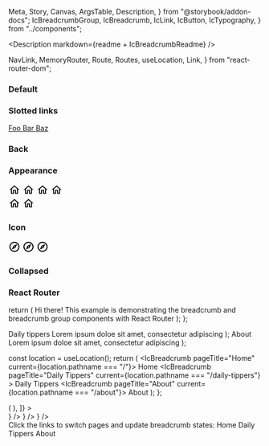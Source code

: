   Meta,
  Story,
  Canvas,
  ArgsTable,
  Description,
} from "@storybook/addon-docs";
  IcBreadcrumbGroup,
  IcBreadcrumb,
  IcLink,
  IcButton,
  IcTypography,
} from "../components";

<Description markdown={readme + IcBreadcrumbReadme} />

<Meta title="React Components/Breadcrumb" component={IcBreadcrumbGroup} />

  NavLink,
  MemoryRouter,
  Route,
  Routes,
  useLocation,
  Link,
} from "react-router-dom";

### Default

<Canvas>
  <Story name="Default">
    <div>
      <IcBreadcrumbGroup>
        <IcBreadcrumb pageTitle="foo" href="/foo" />
        <IcBreadcrumb pageTitle="bar" href="/bar" />
        <IcBreadcrumb pageTitle="baz" href="/baz" current />
      </IcBreadcrumbGroup>
    </div>
  </Story>
</Canvas>

### Slotted links

<Canvas>
  <Story name="Slotted links">
    <div>
      <IcBreadcrumbGroup>
        <IcBreadcrumb>
          <IcLink>
            <a slot="router-item" href="/foo">
              Foo
            </a>
          </IcLink>
        </IcBreadcrumb>
        <IcBreadcrumb>
          <IcLink>
            <a slot="router-item" href="/bar">
              Bar
            </a>
          </IcLink>
        </IcBreadcrumb>
        <IcBreadcrumb current>
          <IcLink>
            <a slot="router-item" href="/baz">
              Baz
            </a>
          </IcLink>
        </IcBreadcrumb>
      </IcBreadcrumbGroup>
    </div>
  </Story>
</Canvas>

### Back

<Canvas>
  <Story name="Back">
    <div>
      <IcBreadcrumbGroup backBreadcrumbOnly>
        <IcBreadcrumb pageTitle="foo" href="/foo" />
        <IcBreadcrumb pageTitle="bar" href="/bar" />
        <IcBreadcrumb pageTitle="baz" href="/baz" current />
      </IcBreadcrumbGroup>
    </div>
  </Story>
</Canvas>

### Appearance

<Canvas>
  <Story name="Appearance">
    <IcBreadcrumbGroup>
      <IcBreadcrumb pageTitle="Breadcrumb 1" href="/breadcrumb-1">
        <svg
          slot="icon"
          width="24"
          height="24"
          viewBox="0 0 24 24"
          fill="none"
          xmlns="http://www.w3.org/2000/svg"
        >
          <path
            d="M12 6.19L17 10.69V18.5H15V12.5H9V18.5H7V10.69L12 6.19ZM12 3.5L2 12.5H5V20.5H11V14.5H13V20.5H19V12.5H22L12 3.5Z"
            fill="currentColor"
          ></path>
        </svg>
      </IcBreadcrumb>
      <IcBreadcrumb pageTitle="Breadcrumb 2" current="true" href="/">
        <svg
          slot="icon"
          width="24"
          height="24"
          viewBox="0 0 24 24"
          fill="none"
          xmlns="http://www.w3.org/2000/svg"
        >
          <path
            d="M12 6.19L17 10.69V18.5H15V12.5H9V18.5H7V10.69L12 6.19ZM12 3.5L2 12.5H5V20.5H11V14.5H13V20.5H19V12.5H22L12 3.5Z"
            fill="currentColor"
          ></path>
        </svg>
      </IcBreadcrumb>
    </IcBreadcrumbGroup>
    <IcBreadcrumbGroup backBreadcrumbOnly="true">
      <IcBreadcrumb
        pageTitle="Breadcrumb 1"
        href="/breadcrumb-1"
      ></IcBreadcrumb>
      <IcBreadcrumb
        current="true"
        pageTitle="Breadcrumb 2"
        href="/breadcrumb-2"
      ></IcBreadcrumb>
    </IcBreadcrumbGroup>
    <IcBreadcrumbGroup appearance="dark">
      <IcBreadcrumb pageTitle="Breadcrumb 1" href="/breadcrumb-1">
        <svg
          slot="icon"
          width="24"
          height="24"
          viewBox="0 0 24 24"
          fill="none"
          xmlns="http://www.w3.org/2000/svg"
        >
          <path
            d="M12 6.19L17 10.69V18.5H15V12.5H9V18.5H7V10.69L12 6.19ZM12 3.5L2 12.5H5V20.5H11V14.5H13V20.5H19V12.5H22L12 3.5Z"
            fill="currentColor"
          ></path>
        </svg>
      </IcBreadcrumb>
      <IcBreadcrumb pageTitle="Breadcrumb 2" current="true" href="/">
        <svg
          slot="icon"
          width="24"
          height="24"
          viewBox="0 0 24 24"
          fill="none"
          xmlns="http://www.w3.org/2000/svg"
        >
          <path
            d="M12 6.19L17 10.69V18.5H15V12.5H9V18.5H7V10.69L12 6.19ZM12 3.5L2 12.5H5V20.5H11V14.5H13V20.5H19V12.5H22L12 3.5Z"
            fill="currentColor"
          ></path>
        </svg>
      </IcBreadcrumb>
    </IcBreadcrumbGroup>
    <IcBreadcrumbGroup appearance="dark" backBreadcrumbOnly="true">
      <IcBreadcrumb
        pageTitle="Breadcrumb 1"
        href="/breadcrumb-1"
      ></IcBreadcrumb>
      <IcBreadcrumb
        current="true"
        pageTitle="Breadcrumb 2"
        href="/breadcrumb-2"
      ></IcBreadcrumb>
    </IcBreadcrumbGroup>
    <div style={{ backgroundColor: "black", width: "fit-content" }}>
      <IcBreadcrumbGroup appearance="light">
        <IcBreadcrumb pageTitle="Breadcrumb 1" href="/breadcrumb-1">
          <svg
            slot="icon"
            width="24"
            height="24"
            viewBox="0 0 24 24"
            fill="none"
            xmlns="http://www.w3.org/2000/svg"
          >
            <path
              d="M12 6.19L17 10.69V18.5H15V12.5H9V18.5H7V10.69L12 6.19ZM12 3.5L2 12.5H5V20.5H11V14.5H13V20.5H19V12.5H22L12 3.5Z"
              fill="currentColor"
            ></path>
          </svg>
        </IcBreadcrumb>
        <IcBreadcrumb pageTitle="Breadcrumb 2" current="true" href="/">
          <svg
            slot="icon"
            width="24"
            height="24"
            viewBox="0 0 24 24"
            fill="none"
            xmlns="http://www.w3.org/2000/svg"
          >
            <path
              d="M12 6.19L17 10.69V18.5H15V12.5H9V18.5H7V10.69L12 6.19ZM12 3.5L2 12.5H5V20.5H11V14.5H13V20.5H19V12.5H22L12 3.5Z"
              fill="currentColor"
            ></path>
          </svg>
        </IcBreadcrumb>
      </IcBreadcrumbGroup>
    </div>
    <div style={{ backgroundColor: "black", width: "fit-content" }}>
      <IcBreadcrumbGroup appearance="light" backBreadcrumbOnly="true">
        <IcBreadcrumb
          pageTitle="Breadcrumb 1"
          href="/breadcrumb-1"
        ></IcBreadcrumb>
        <IcBreadcrumb
          current="true"
          pageTitle="Breadcrumb 2"
          href="/breadcrumb-2"
        ></IcBreadcrumb>
      </IcBreadcrumbGroup>
    </div>
  </Story>
</Canvas>

### Icon

<Canvas>
  <Story name="Icon">
    <div>
      <IcBreadcrumbGroup>
        <IcBreadcrumb pageTitle="foo" href="/foo">
          <svg
            slot="icon"
            xmlns="http://www.w3.org/2000/svg"
            height="24px"
            viewBox="0 0 24 24"
            width="24px"
            fill="#000000"
          >
            <path d="M0 0h24v24H0V0z" fill="none" />
            <path d="M12 2C6.48 2 2 6.48 2 12s4.48 10 10 10 10-4.48 10-10S17.52 2 12 2zm0 18c-4.41 0-8-3.59-8-8s3.59-8 8-8 8 3.59 8 8-3.59 8-8 8zm-5.5-2.5l7.51-3.49L17.5 6.5 9.99 9.99 6.5 17.5zm5.5-6.6c.61 0 1.1.49 1.1 1.1s-.49 1.1-1.1 1.1-1.1-.49-1.1-1.1.49-1.1 1.1-1.1z" />
          </svg>
        </IcBreadcrumb>
        <IcBreadcrumb pageTitle="bar" href="/bar">
          <svg
            slot="icon"
            xmlns="http://www.w3.org/2000/svg"
            height="24px"
            viewBox="0 0 24 24"
            width="24px"
            fill="#000000"
          >
            <path d="M0 0h24v24H0V0z" fill="none" />
            <path d="M12 2C6.48 2 2 6.48 2 12s4.48 10 10 10 10-4.48 10-10S17.52 2 12 2zm0 18c-4.41 0-8-3.59-8-8s3.59-8 8-8 8 3.59 8 8-3.59 8-8 8zm-5.5-2.5l7.51-3.49L17.5 6.5 9.99 9.99 6.5 17.5zm5.5-6.6c.61 0 1.1.49 1.1 1.1s-.49 1.1-1.1 1.1-1.1-.49-1.1-1.1.49-1.1 1.1-1.1z" />
          </svg>
        </IcBreadcrumb>
        <IcBreadcrumb pageTitle="baz" href="/baz" current>
          <svg
            slot="icon"
            xmlns="http://www.w3.org/2000/svg"
            height="24px"
            viewBox="0 0 24 24"
            width="24px"
            fill="#000000"
          >
            <path d="M0 0h24v24H0V0z" fill="none" />
            <path d="M12 2C6.48 2 2 6.48 2 12s4.48 10 10 10 10-4.48 10-10S17.52 2 12 2zm0 18c-4.41 0-8-3.59-8-8s3.59-8 8-8 8 3.59 8 8-3.59 8-8 8zm-5.5-2.5l7.51-3.49L17.5 6.5 9.99 9.99 6.5 17.5zm5.5-6.6c.61 0 1.1.49 1.1 1.1s-.49 1.1-1.1 1.1-1.1-.49-1.1-1.1.49-1.1 1.1-1.1z" />
          </svg>
        </IcBreadcrumb>
      </IcBreadcrumbGroup>
    </div>
  </Story>
</Canvas>

### Collapsed

<Canvas>
  <Story name="Collapsed">
    <div>
      <IcBreadcrumbGroup collapsed>
        <IcBreadcrumb pageTitle="foo" href="/foo" />
        <IcBreadcrumb pageTitle="bar" href="/bar" />
        <IcBreadcrumb pageTitle="baz" href="/baz" />
        <IcBreadcrumb pageTitle="qux" href="/qux" />
        <IcBreadcrumb pageTitle="quxx" href="/quxx" current />
      </IcBreadcrumbGroup>
    </div>
  </Story>
</Canvas>

### React Router

  return (
    <IcSectionContainer>
      <IcTypography variant="h1">Hi there!</IcTypography>
      <IcTypography>
        This example is demonstrating the breadcrumb and breadcrumb group
        components with React Router
      </IcTypography>
    </IcSectionContainer>
  );
};

  <IcSectionContainer>
    <IcTypography variant="h1">Daily tippers</IcTypography>
    <IcTypography>
      Lorem ipsum doloe sit amet, consectetur adipiscing
    </IcTypography>
  </IcSectionContainer>
);

  <IcSectionContainer>
    <IcTypography variant="h1">About</IcTypography>
    <IcTypography>
      Lorem ipsum doloe sit amet, consectetur adipiscing
    </IcTypography>
  </IcSectionContainer>
);

  const location = useLocation();
  return (
    <IcBreadcrumbGroup>
      <IcBreadcrumb pageTitle="Home" current={location.pathname === "/"}>
        <IcLink>
          <NavLink to="/" slot="router-item">
            Home
          </NavLink>
        </IcLink>
      </IcBreadcrumb>
      <IcBreadcrumb
        pageTitle="Daily Tippers"
        current={location.pathname === "/daily-tippers"}
      >
        <IcLink>
          <NavLink to="/daily-tippers" slot="router-item">
            Daily Tippers
          </NavLink>
        </IcLink>
      </IcBreadcrumb>
      <IcBreadcrumb pageTitle="About" current={location.pathname === "/about"}>
        <IcLink>
          <NavLink to="/about" slot="router-item">
            About
          </NavLink>
        </IcLink>
      </IcBreadcrumb>
    </IcBreadcrumbGroup>
  );
};

<Canvas>
  <Story
    name="React Router"
    decorators={[
      (Story) => (
        <MemoryRouter initialEntries={["/"]}>
          <Story />
        </MemoryRouter>
      ),
    ]}
  >
    <div>
      <BreadcrumbGroup />
      <Routes>
        <Route path="/" element={<HomePage />} />
        <Route path="/daily-tippers" element={<DailyTippers />} />
        <Route path="/about" element={<About />} />
      </Routes>
      <div style={{ display: "flex", gap: "10px", marginTop: "16px" }}>
        <IcTypography>
          Click the links to switch pages and update breadcrumb states:
        </IcTypography>
        <IcLink>
          <Link slot="router-item" to="/">
            Home
          </Link>
        </IcLink>
        <IcLink>
          <Link slot="router-item" to="/daily-tippers">
            Daily Tippers
          </Link>
        </IcLink>
        <IcLink>
          <Link slot="router-item" to="/about">
            About
          </Link>
        </IcLink>
      </div>
    </div>
  </Story>
</Canvas>
